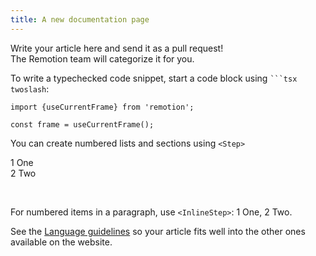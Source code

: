 ```yaml
---
title: A new documentation page
---
```


Write your article here and send it as a pull request!  
The Remotion team will categorize it for you.

To write a typechecked code snippet, start a code block using <code>```tsx twoslash</code>:

```tsx twoslash title="MyComponent.tsx"
import {useCurrentFrame} from 'remotion';

const frame = useCurrentFrame();
```

You can create numbered lists and sections using `<Step>`

<Step>1</Step> One <br/>
<Step>2</Step> Two <br/>

<br/>

For numbered items in a paragraph, use `<InlineStep>`: <InlineStep>1</InlineStep> One, <InlineStep>2</InlineStep> Two.

See the [Language guidelines](/docs/contributing/docs#language-guidelines) so your article fits well into the other ones available on the website.
